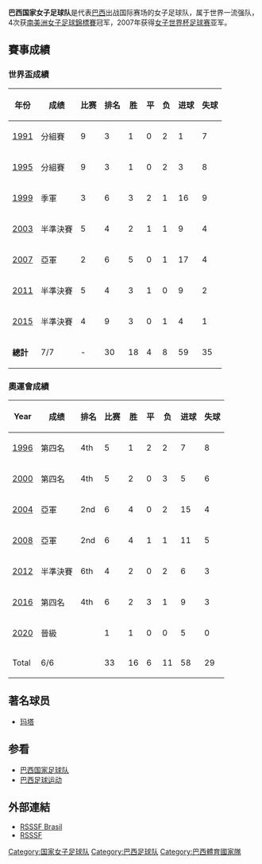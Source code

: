 {{unreferenced|time=2010-5-19}}

{{Infobox women's national football team |
  Name               = 巴西 <!-- 注释: |
  Badge              = CBF logo.svg --> |
  Nickname           =  |
  Association        = [[巴西足球协会|巴西足球协会]] |
  Confederation      = [[CONMEBOL|CONMEBOL]] (南美洲) |
  Coach              = [[Marcio_de_Oliveira|Marcio de Oliveira]] |
  Home Stadium       = [[莫倫比體育場|莫倫比體育場]] |
  Most caps          = [[Formiga_(footballer)|Formiga]] (98場) |
  Top scorer         = [[瑪塔|瑪塔]] (80球) |
  Captain            = [[Bruna_Soares|Bruna]] |
  FIFA Rank          = 6 {{decrease}}2|
  FIFA max           = 2 |
  FIFA max date      = 2009年3月 |
  FIFA min           = 8 |
  FIFA min date      = 2007年3月 |

<!-- pattern to be filled properly -->
  pattern_la1=|pattern_b1=_bra11h|pattern_ra1=|
  leftarm1=FFDF00|body1=FFDF00|rightarm1=FFDF00|shorts1=0000BB|socks1=FFFFFF|
  pattern_la2=|pattern_b2=_bra11a|pattern_ra2=|
  leftarm2=0060BF|body2=0060BF|rightarm2=0060BF|shorts2=FFFFFF|socks2=0060BF|
<!-- pattern to be filled properly -->

  First game         = {{fbw|USA}} 2–1 {{fbw-rt|BRA}}<br><small>([[義大利|義大利]], [[耶索洛|耶索洛]]; 1986年7月22日)</small>|
  Largest win        = {{fbw|BRA}} 15–0 {{fbw-rt|BOL}}<br><small>([[巴西|巴西]], [[烏貝蘭迪亞|烏貝蘭迪亞]]; 1995年1月18日)</small><br>{{fbw|BRA}} 15–0 {{fbw-rt|PER}}<br><small>([[阿根廷|阿根廷]][[馬德普拉塔|馬德普拉塔]]; 1998年3月2日)</small>| 
  Largest loss       = {{fbw|USA}} 6–0 {{fbw-rt|BRA}}<br><small>([[美國|美國]][[丹佛|丹佛]]; 1999年9月26日)</small>|
  World cup apps     = 4 |
  World cup first    = 1991年 |
  World cup best     = 亚军，2007年|
  Olympic apps     = 3 |
  Olympic first    = 1996年 |
  Olympic best     = 银牌，2004年、2008年 |
  Regional name      = [[南美洲女子足球錦標賽|南美洲女子足球錦標賽]] |
  Regional cup apps  = 5 |
  Regional cup first = 1991年 |
  Regional cup best  = 冠军，1991年、1995年、<br>1998年、2003年
}}

'''巴西国家女子足球队'''是代表[[巴西|巴西]]出战国际赛场的女子足球队，属于世界一流强队，4次获[[南美洲女子足球錦標賽|南美洲女子足球錦標賽]]冠军，2007年获得[[女子世界杯足球赛|女子世界杯足球赛]]亚军。

== 賽事成績 ==
=== 世界盃成績 ===
{| class="wikitable" style="text-align: center;"   
|-
!年份
!成绩
!比赛
!排名
!胜 
!平
!负
!进球
!失球
|- 
|{{flagicon|PRC}} [[1991年女子世界杯足球赛|1991]]||分組賽||9||3||1||0||2||1||7
|- 
|{{flagicon|SWE}} [[1995年女子世界杯足球赛|1995]]||分組賽||9||3||1||0||2||3||8  
|- style="background:#cfaa88;"
|{{flagicon|USA}} [[1999年女子世界杯足球赛|1999]]||季軍||3||6||3||2||1||16||9  
|- 
|{{flagicon|USA}} [[2003年女子世界杯足球赛|2003]]||半準決賽||5||4||2||1||1||9||4  
|- bgcolor=silver
|{{flagicon|PRC}} [[2007年女子世界杯足球赛|2007]]||亞軍||2||6||5||0||1||17||4    
|- 
|{{flagicon|GER}} [[2011年女子世界杯足球赛|2011]]||半準決賽||5||4||3||1||0||9||2 
|-
|{{flagicon|Canada}} [[2015年女子世界杯足球赛|2015]]||半準決賽||4||9||3||0||1||4||1   
|-   
|'''總計'''||7/7||-||30||18||4||8||59||35   
|}
=== 奧運會成績 ===
{| class="wikitable" style="text-align: center;"
|-
!Year
!成绩
!排名
!比赛
!胜 
!平
!负
!进球
!失球
|- bgcolor=#9acdff
|{{flagicon|USA}} [[1996年夏季奥林匹克运动会足球比赛|1996]]||第四名||4th||5||1||2||2||7||8
|- bgcolor=#9acdff
|{{flagicon|AUS}} [[2000年夏季奥林匹克运动会足球比赛|2000]]||第四名||4th||5||2||0||3||5||6
|- bgcolor=silver
|{{flagicon|GRE}} [[2004年夏季奥林匹克运动会足球比赛|2004]]||亞軍||2nd||6||4||0||2||15||4
|- bgcolor=silver
|{{flagicon|CHN}} [[2008年夏季奧林匹克運動會女子足球比賽|2008]]||亞軍||2nd||6||4||1||1||11||5
|- 
|{{flagicon|UK}} [[2012年夏季奧林匹克運動會女子足球比賽|2012]]||半準決賽||6th||4||2||0||2||6||3
|- bgcolor=#9acdff
|{{flagicon|BRA}} [[2016年夏季奧林匹克運動會女子足球比賽|2016]]||第四名||4th||6||2||3||1||9||3
|-
|{{flagicon|JPN}}[[2020年夏季奥林匹克运动会女子足球比赛|2020]]||晉級||||1||1||0||0||5||0
|-
!Total||6/6||||33||16||6||11||58||29
|}

== 著名球员  ==
*[[玛塔|玛塔]]

== 参看 ==
*[[巴西国家足球队|巴西国家足球队]]
*[[巴西足球运动|巴西足球运动]]

==外部連結==
{{Commonscat|Brazil women's national football team}}
*[https://web.archive.org/web/20080227032350/http://paginas.terra.com.br/esporte/rsssfbrasil/sel/nationalw.htm RSSSF Brasil]
*[http://www.rsssf.com/tabless/sam-women.html RSSSF]{{Wayback|url=http://www.rsssf.com/tabless/sam-women.html |date=20160304210832 }}
{{巴西體育國家隊}}
[[Category:国家女子足球队|Category:国家女子足球队]]
[[Category:巴西足球队|Category:巴西足球队]]
[[Category:巴西體育國家隊|Category:巴西體育國家隊]]